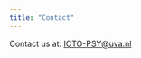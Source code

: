 ```yaml
---
title: "Contact"
---
```


<!-- added some vancy anty spam thingy --> 
Contact us at: <a style="unicode-bidi:bidi-override; direction: rtl;" href="javascript:window.location.href = 'mailto:' + ['ICTO-PSY','uva.nl'].join('@')">ln.avu@YSP-OTCI</a>

